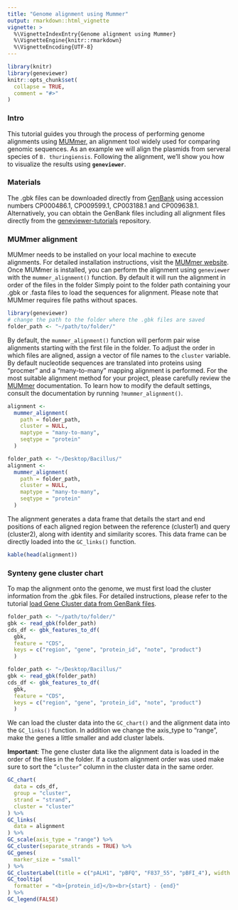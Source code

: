 ```yaml
---
title: "Genome alignment using Mummer"
output: rmarkdown::html_vignette
vignette: >
  %\VignetteIndexEntry{Genome alignment using Mummer}
  %\VignetteEngine{knitr::rmarkdown}
  %\VignetteEncoding{UTF-8}
---
```


```r
library(knitr)
library(geneviewer)
knitr::opts_chunk$set(
  collapse = TRUE,
  comment = "#>"
)
```

### Intro

This tutorial guides you through the process of performing genome alignments using [MUMmer](https://mummer4.github.io/index.html), an alignment tool widely used for comparing genomic sequences. As an example we will align the plasmids from serveral species of `B. thuringiensis`. Following the alignment, we'll show you how to visualize the results using **`geneviewer`**.

### Materials

The .gbk files can be downloaded directly from [GenBank](https://www.ncbi.nlm.nih.gov/genbank/) using accession numbers CP000486.1, CP009599.1, CP003188.1 and CP009638.1. Alternatively, you can obtain the GenBank files including all alignment files directly from the [geneviewer-tutorials](https://github.com/nvelden/geneviewer-tutorials/tree/main/Loading%20GenBank%20files) repository.

### MUMmer alignment

MUMmer needs to be installed on your local machine to execute alignments. For detailed installation instructions, visit the [MUMmer website](https://mummer4.github.io/install/install.html). Once MUMmer is installed, you can perform the alignment using `geneviewer` with the `mummer_alignment()` function. By default it will run the alignment in order of the files in the folder Simply point to the folder path containing your .gbk or .fasta files to load the sequences for alignment. Please note that MUMmer requires file paths without spaces.

```r
library(geneviewer)
# change the path to the folder where the .gbk files are saved
folder_path <- "~/path/to/folder/"
```

By default, the `mummer_alignment()` function will perform pair wise alignments starting with the first file in the folder. To adjust the order in which files are aligned, assign a vector of file names to the `cluster` variable. By default nucleotide sequences are translated into proteins using "procmer" and a "many-to-many" mapping alignment is performed. For the most suitable alignment method for your project, please carefully review the [MUMmer](https://mummer4.github.io/index.html) documentation. To learn how to modify the default settings, consult the documentation by running `?mummer_alignment()`.

```r
alignment <- 
  mummer_alignment(
    path = folder_path,
    cluster = NULL,
    maptype = "many-to-many",
    seqtype = "protein"
  )
```

```r
folder_path <- "~/Desktop/Bacillus/"
alignment <- 
  mummer_alignment(
    path = folder_path,
    cluster = NULL,
    maptype = "many-to-many",
    seqtype = "protein"
  )
```

The alignment generates a data frame that details the start and end positions of each aligned region between the reference (cluster1) and query (cluster2), along with identity and similarity scores. This data frame can be directly loaded into the `GC_links()` function.

```r
kable(head(alignment))
```

### Synteny gene cluster chart

To map the alignment onto the genome, we must first load the cluster information from the .gbk files. For detailed instructions, please refer to the tutorial [load Gene Cluster data from GenBank files](https://nvelden.github.io/geneviewer/articles/LoadGenBankFiles.html).

```r
folder_path <- "~/path/to/folder/"
gbk <- read_gbk(folder_path)
cds_df <- gbk_features_to_df(
  gbk, 
  feature = "CDS",
  keys = c("region", "gene", "protein_id", "note", "product")
  )
```

```r
folder_path <- "~/Desktop/Bacillus/"
gbk <- read_gbk(folder_path)
cds_df <- gbk_features_to_df(
  gbk, 
  feature = "CDS",
  keys = c("region", "gene", "protein_id", "note", "product")
  )
```

We can load the cluster data into the `GC_chart()` and the alignment data into the `GC_links()` function. In addition we change the axis_type to "range", make the genes a little smaller and add cluster labels.

**Important**: The gene cluster data like the alignment data is loaded in the order of the files in the folder. If a custom alignment order was used make sure to sort the "`cluster`" column in the cluster data in the same order.

```r
GC_chart(
  data = cds_df,
  group = "cluster",
  strand = "strand",
  cluster = "cluster"
) %>%
GC_links(
  data = alignment
) %>%
GC_scale(axis_type = "range") %>%
GC_cluster(separate_strands = TRUE) %>%
GC_genes(
  marker_size = "small"
) %>%    
GC_clusterLabel(title = c("pALH1", "pBFQ", "F837_55", "pBFI_4"), width = 50) %>%
GC_tooltip(
  formatter = "<b>{protein_id}</b><br>{start} - {end}" 
) %>%
GC_legend(FALSE)
```
